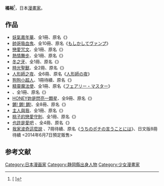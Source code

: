{{Link style|time=2020-06-16T09:15:19+00:00}}
{{japanese|japanese=橘 裕|kana=たちばな ゆたか|romaji=Tachibana Yutaka}}{{漫畫}}
'''橘裕'''{{BD|1962年|12月28日}}<ref>[{{Cite web |url=http://www.hakusensha.co.jp/artist/profile.php?artistname=%8Bk%97T&artistname2=%82%BD%82%BF%82%CE%82%C8%82%E4%82%BD%82%A9&keyword=%82%BD+%82%BE&home=%90%C3%89%AA%8C%A7&birthday=12%8C%8E28%93%FA&bloodtype=O%8C%5E&debut=1989%94N%81u%83%89%83%89%81v6%8C%8E%8D%86%81w%98T%8F%AD%94N%81x |script-title=ja:作家データベース |access-date=2008-05-09 |archive-date=2019-09-21 |archive-url=https://web.archive.org/web/20190921160403/http://www.hakusensha.co.jp/artist/profile.php?artistname=%8Bk%97T&artistname2=%82%BD%82%BF%82%CE%82%C8%82%E4%82%BD%82%A9&keyword=%82%BD+%82%BE&home=%90%C3%89%AA%8C%A7&birthday=12%8C%8E28%93%FA&bloodtype=O%8C%5E&debut=1989%94N%81u%83%89%83%89%81v6%8C%8E%8D%86%81w%98T%8F%AD%94N%81x |dead-url=no }}  {{lang|ja|作家データベース}}]</ref>，日本[[漫畫家|漫畫家]]。

==作品==
* [[妖氣嘉年華|妖氣嘉年華]]、全1冊、原名《{{lang|ja|妖気にカーニバルナイト}}》
* [[帥哥吸血鬼|帥哥吸血鬼]]、全10冊、原名《[[:ja:もしかしてヴァンプ|もしかしてヴァンプ]]》
* [[戀愛咒文|戀愛咒文]]、全1冊、原名《{{lang|ja|はじまりの呪文}}》
* [[熱情舞步|熱情舞步]]、全1冊、原名《{{lang|ja|ホット・ステップ}}》
* [[冬之牙|冬之牙]]、全1冊、原名《{{lang|ja|冬の牙}}》
* [[時光聖獸|時光聖獸]]、全2冊、原名《{{lang|ja|刻の聖獣}}》
* [[人形師之夜|人形師之夜]]、全6冊、原名《[[:ja:人形師の夜|人形師の夜]]》
* [[狗狗小超人|狗狗小超人]]、1冊待續、原名《{{lang|ja|渡辺さん家の一家言}}》
* [[精靈魔法使|精靈魔法使]]、全1冊、原名《[[:ja:フェアリー・マスター|フェアリー・マスター]]》
*、全1冊、原名《{{lang|ja|だって愛だもん}}》
* [[HONEY妳是閃亮一顆星|HONEY妳是閃亮一顆星]]、全9冊、原名《{{lang|ja|Honey}}》
* [[鏘!_鏘!_鏘!|鏘! 鏘! 鏘!]]、全8冊、原名《{{lang|ja|ガッチャガチャ}}》
* [[主人與我|主人與我]]、全1冊、原名《{{lang|ja|ご主人様とアタシ}}》
* [[桃子的戀愛守則|桃子的戀愛守則]]、全1冊、原名《{{lang|ja|桃子マニュアル}}》
* [[也許是愛吧|也許是愛吧]] 、全4冊、原名《{{lang|ja|かな、かも。}}》
* [[我家波奇這麼說|我家波奇這麼說]] 、7冊待續、原名《[[:ja:うちのポチの言うことには|うちのポチの言うことには]]》、日文版8冊待續 <2014年6月7日預定販售>

==参考文献==
<div class="references-small">
<references />
</div>
{{Authority control}}
{{Japanese cartoonist-stub}}
{{DEFAULTSORT:Tachibana Yutaka}}
[[Category:日本漫画家|Category:日本漫画家]]
[[Category:静岡縣出身人物|Category:静岡縣出身人物]]
[[Category:少女漫畫家|Category:少女漫畫家]]